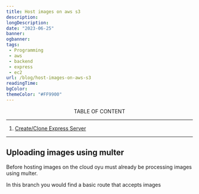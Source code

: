 ```yaml
---
title: Host images on aws s3
description:
longDescription:
date: "2023-06-25"
banner:
ogbanner:
tags:
 - Programming
 - aws
 - backend
 - express
 - ec2
url: /blog/host-images-on-aws-s3
readingTime:
bgColor:
themeColor: "#FF9900"
---
```


<Center>TABLE OF CONTENT</Center>

---

1. [Create/Clone Express Server](#createclone-express-server)

---

## Uploading images using multer

Before hosting images on the cloud oyu must already be processing images using multer.

In this branch you would find a basic route that accepts images
